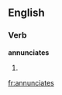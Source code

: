 ==English==

===Verb===
'''annunciates'''

# {{third-person singular of|[[annunciate]]}}

[[fr:annunciates]]